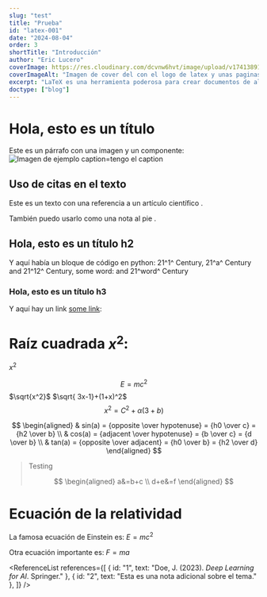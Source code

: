 ```yaml
---
slug: "test"
title: "Prueba"
id: "latex-001"
date: "2024-08-04"
order: 3
shortTitle: "Introducción"
author: "Eric Lucero"
coverImage: https://res.cloudinary.com/dcvnw6hvt/image/upload/v1741389125/elCronopio/cover_test-2_dnehhh.jpg
coverImageAlt: "Imagen de cover del con el logo de latex y unas paginas"
excerpt: "LaTeX es una herramienta poderosa para crear documentos de alta calidad, especialmente en el ámbito académico y técnico. Aprende a crear tu primer documento y descubre las ventajas de usar LaTeX para el control preciso del formato, las fórmulas"
doctype: ["blog"]
---
```


# Hola, esto es un título

Este es un párrafo con una imagen y un componente:
<BarChart/>
![Imagen de ejemplo caption=tengo el caption](https://res.cloudinary.com/dcvnw6hvt/image/upload/v1740425837/elCronopio/IMG_0038_hsy3i9.jpg)

## Uso de citas en el texto
Este es un texto con una referencia a un artículo científico <CitationSup id="1" />.

También puedo usarlo como una nota al pie <CitationSup id="2" />.


## Hola, esto es un título h2

Y aquí había un bloque de código en python:
21^1^ Century,  21^a^ Century and 21^12^ Century, some word: and 21^word^ Century


### Hola, esto es un título h3

Y aquí hay un link [some link](https://example.com):
# Raíz cuadrada $x^2$: 
$x^2$

$$E = mc^2$$
$\sqrt{x^2}$ $\sqrt{ 3x-1}+(1+x)^2$
$$
x^2 = C^2 + \alpha (3+b)
$$

   $$
    \begin{aligned}
    & sin(a) = {opposite \over hypotenuse} = {h0 \over c} = {h2 \over b} \\
    & cos(a) = {adjacent \over hypotenuse} = {b \over c} = {d \over b} \\
    & tan(a) = {opposite \over adjacent} = {h0 \over b} = {h2 \over d}
    \end{aligned}
    $$

> Testing 
> 
> 
> $$
> \begin{aligned}
>    a&=b+c \\
>    d+e&=f
> \end{aligned}
> $$


# Ecuación de la relatividad

La famosa ecuación de Einstein es:
$E = mc^2$

Otra ecuación importante es:
$F = ma$

<ReferenceList
  references={[
    { id: "1", text: "Doe, J. (2023). *Deep Learning for AI*. Springer." },
    { id: "2", text: "Esta es una nota adicional sobre el tema." },
  ]}
/>